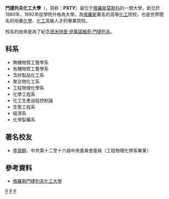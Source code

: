 {{expand|time=2014-11-21T11:24:20+00:00}}
{{unreferenced|time=2014-11-21T11:24:20+00:00}}
{{Infobox University
|Name = 門捷列夫化工大學
|native_name = {{lang|ru|Российский химико-технологический университет имени Д. И. Менделеева}}
|image       =File:门捷列夫大学校徽.jpeg
|caption     = 門捷列夫化工大學校徽
|Motto = 
|mottoeng       =
|endowment      = 
|President =  {{lang|ru|Мажуга Александр Георгиевич }}
|Type = [[公立大學|公立大學]]
|Established = 1880年
|Location = {{RUS}}[[莫斯科|莫斯科]]
|students      = 10,500
|undergrad = 10,000
|postgrad  = 500
|staff= 
|Faculty =
|Campus = [[市區|市區]]
|AreaTotal = 
|athletics     = 
|mascot         = 
|affiliations    = 
|nickname       = 
|colors    =
|Website= [http://www.muctr.ru/ www.muctr.ru]
|logo        = 
|footnotes   =
}}
'''門捷列夫化工大學'''（{{lang-rus|'''РХТУ им. Д. И. Менделеева'''}}，简称：'''РХТУ'''）是位于[[俄羅斯|俄羅斯]][[莫斯科|莫斯科]]的一間大學，創立於1880年，1992年從學院升格為大學。為[[俄羅斯|俄羅斯]]著名的高等[[化工|化工]]院校，也是世界聞名的培養[[化學|化學]]、[[化工|化工]]高級人才的專業院校。

校名的由來是為了紀念[[德米特里·伊萬諾維奇·門捷列夫|德米特里·伊萬諾維奇·門捷列夫]]。



== 科系 ==
* 無機物質工藝學系
* 有機物質工藝學系
* 含矽製品化工系
* 聚合物化工系
* 工程物理化學系
* 化學工程系
* 化工生產過程控制論
* 生態工程系
* 經濟系
* 化學製藥系

==著名校友==
*[[李貴鮮|李貴鮮]]，中共第十二至十六屆中央委員會委員（工程物理化學系畢業）

== 參考資料 ==
{{Reflist}}
* [https://web.archive.org/web/20141129030336/http://www.chinabaike.com/article/316/jiaoyu/2007/20071124679211.html 俄羅斯門捷列夫化工大學]


[[Category:1880年俄羅斯建立|P]]
[[Category:1880年創建的教育機構|P]]
[[Category:莫斯科的大學|P]]